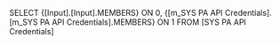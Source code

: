 SELECT {[Input].[Input].MEMBERS} ON 0, {[m_SYS PA API Credentials].[m_SYS PA API Credentials].MEMBERS} ON 1 FROM [SYS PA API Credentials]